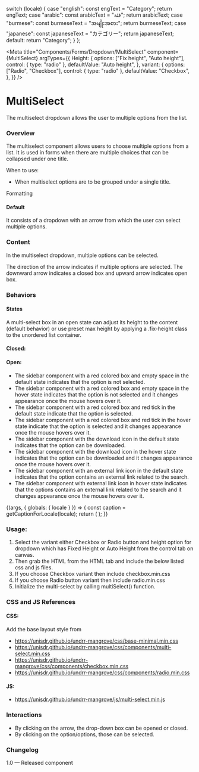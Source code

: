 
  switch (locale) {
    case "english":
      const engText = "Category";
      return engText;
    case "arabic":
      const arabicText = "فئة";
      return arabicText;
    case "burmese":
      const burmeseText = "အမျိုးအစား";
      return burmeseText;
    case "japanese":
      const japaneseText = "カテゴリー";
      return japaneseText;
    default:
      return "Category";
  }
};

<Meta
  title="Components/Forms/Dropdown/MultiSelect" component={MultiSelect}
  argTypes={{
    Height: {
      options: ["Fix height", "Auto height"],
      control: { type: "radio" },
      defaultValue: "Auto height",
    },
    variant: {
       options: ["Radio", "Checkbox"],
       control: { type: "radio" },
       defaultValue: "Checkbox",
     },
  }}
/>

# MultiSelect
The multiselect dropdown allows the user to multiple options from the list.

### Overview
The multiselect component allows users to choose multiple options from a list. It is used in forms when there are multiple choices that can be collapsed under one title.

When to use:
- When multiselect options are to be grouped under a single title.

Formatting
#### Default
It consists of a dropdown with an arrow from which the user can select multiple options.

### Content
In the multiselect dropdown, multiple options can be selected.

The direction of the arrow indicates if multiple options are selected. The downward arrow indicates a closed box and upward arrow indicates open box.

### Behaviors

#### States
A multi-select box in an open state can adjust its height to the content (default behavior) or use preset max height by applying a .fix-height  class to the unordered list container.

#### Closed:

#### Open:
- The sidebar component with a red colored box and empty space in the default state indicates that the option is not selected.
- The sidebar component with a red colored box and empty space in the hover state indicates that the option is not selected and it changes appearance once the mouse hovers over it.
- The sidebar component with a red colored box and red tick in the default state indicate that the option is selected.
- The sidebar component with a red colored box and red tick in the hover state indicate that the option is selected and it changes appearance once the mouse hovers over it.
- The sidebar component with the download icon in the default state indicates that the option can be downloaded.
- The sidebar component with the download icon in the hover state indicates that the option can be downloaded and it changes appearance once the mouse hovers over it.
- The sidebar component with an external link icon in the default state indicates that the option contains an external link related to the search.
- The sidebar component with external link icon in hover state indicates that the options contains an external link related to the search and it changes appearance once the mouse hovers over it.


<Canvas>
<Story name="MultiSelect">
  {(args, { globals: { locale } }) => {
    const caption = getCaptionForLocale(locale);
    return (
      <MultiSelect
        locale={locale}
        {...args}
        text={caption}
        eleId=""
      ></MultiSelect>
    );
  }}
</Story>
</Canvas>

### Usage:
1. Select the variant either Checkbox or Radio button and height option for dropdown which has Fixed Height or Auto Height from the control tab on canvas.
2. Then grab the HTML from the HTML tab and include the below listed css and js files.
3. If you choose Checkbox variant then include checkbox.min.css
4. If you choose Radio button variant then include radio.min.css
5. Initialize the multi-select by calling multiSelect() function.

### CSS and JS References

#### CSS:
Add the base layout style from

- https://unisdr.github.io/undrr-mangrove/css/base-minimal.min.css
- https://unisdr.github.io/undrr-mangrove/css/components/multi-select.min.css
- https://unisdr.github.io/undrr-mangrove/css/components/checkbox.min.css
- https://unisdr.github.io/undrr-mangrove/css/components/radio.min.css

#### JS:
- https://unisdr.github.io/undrr-mangrove/js/multi-select.min.js

### Interactions
- By clicking on the arrow, the drop-down box can be opened or closed.
- By clicking on the option/options, those can be selected.

### Changelog
1.0 — Released component

